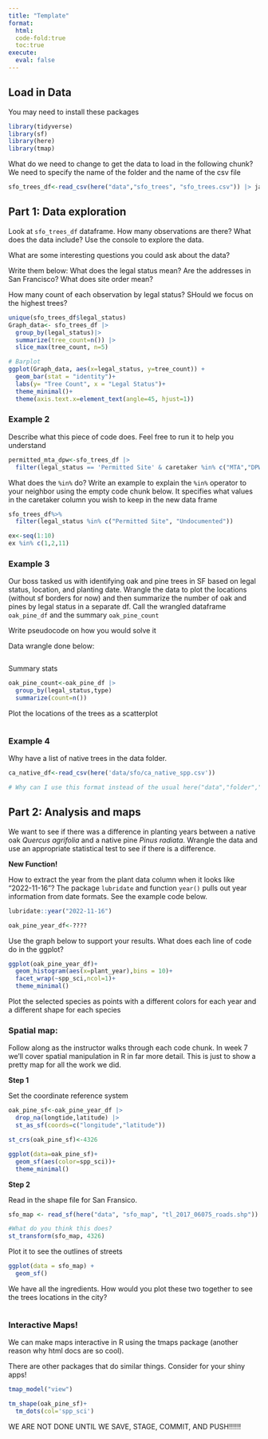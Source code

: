 ```yaml
---
title: "Template"
format: 
  html:
  code-fold:true
  toc:true
execute:
  eval: false
---
```


## Load in Data

You may need to install these packages

```r
library(tidyverse)
library(sf)
library(here)
library(tmap)
```


What do we need to change to get the data to load in the following chunk?
We need to specify the name of the folder and the name of the csv file


```r
sfo_trees_df<-read_csv(here("data","sfo_trees", "sfo_trees.csv")) |> janitor::clean_names()
```

## Part 1: Data exploration

Look at `sfo_trees_df` dataframe. How many observations are there? What does the data include? Use the console to explore the data.

What are some interesting questions you could ask about the data?

Write them below:
What does the legal status mean? 
Are the addresses in San Francisco? 
What does site order mean? 

How many count of each observation by legal status? SHould we focus on the highest trees? 
```r
unique(sfo_trees_df$legal_status)
Graph_data<- sfo_trees_df |>
  group_by(legal_status)|>
  summarize(tree_count=n()) |>
  slice_max(tree_count, n=5)
```
```r
# Barplot
ggplot(Graph_data, aes(x=legal_status, y=tree_count)) +
  geom_bar(stat = "identity")+
  labs(y= "Tree Count", x = "Legal Status")+
  theme_minimal()+
  theme(axis.text.x=element_text(angle=45, hjust=1))
```


### Example 2

Describe what this piece of code does. Feel free to run it to help you understand

```r
permitted_mta_dpw<-sfo_trees_df |> 
  filter(legal_status == 'Permitted Site' & caretaker %in% c("MTA","DPW"))
```


What does the `%in%` do? Write an example to explain the `%in%` operator to your neighbor using the empty code chunk below. It specifies what values in the caretaker column you wish to keep in the new data frame

```r
sfo_trees_df%>%
  filter(legal_status %in% c("Permitted Site", "Undocumented"))

ex<-seq(1:10)
ex %in% c(1,2,11)
```


### Example 3

Our boss tasked us with identifying oak and pine trees in SF based on legal status, location, and planting date. Wrangle the data to plot the locations (without sf borders for now) and then summarize the number of oak and pines by legal status in a separate df. Call the wrangled dataframe `oak_pine_df` and the summary `oak_pine_count`

Write pseudocode on how you would solve it








Data wrangle done below:


```r

```


Summary stats

```r
oak_pine_count<-oak_pine_df |> 
  group_by(legal_status,type)
  summarize(count=n())
```



Plot the locations of the trees as a scatterplot

```r

```



### Example 4

Why have a list of native trees in the data folder.

```r
ca_native_df<-read_csv(here('data/sfo/ca_native_spp.csv'))

# Why can I use this format instead of the usual here("data","folder","file")?
```


## Part 2: Analysis and maps

We want to see if there was a difference in planting years between a native oak *Quercus agrifolia* and a native pine *Pinus radiata*. Wrangle the data and use an appropriate statistical test to see if there is a difference.



**New Function!**

How to extract the year from the plant data column when it looks like "2022-11-16"? The package `lubridate` and function `year()` pulls out year information from date formats.  See the example code below.

```r
lubridate::year("2022-11-16")
```

```r
oak_pine_year_df<-????
```


Use the graph below to support your results. What does each line of code do in the ggplot?

```r
ggplot(oak_pine_year_df)+
  geom_histogram(aes(x=plant_year),bins = 10)+
  facet_wrap(~spp_sci,ncol=1)+
  theme_minimal()
```


Plot the selected species as points with a different colors for each year and a different shape for each species

### Spatial map:

Follow along as the instructor walks through each code chunk. In week 7 we'll cover spatial manipulation in R in far more detail. This is just to show a pretty map for all the work we did.

**Step 1**

Set the coordinate reference system

```r
oak_pine_sf<-oak_pine_year_df |> 
  drop_na(longtide,latitude) |> 
  st_as_sf(coords=c("longitude","latitude"))

st_crs(oak_pine_sf)<-4326

ggplot(data=oak_pine_sf)+
  geom_sf(aes(color=spp_sci))+
  theme_minimal()
```


**Step 2**

Read in the shape file for San Fransico.

```r
sfo_map <- read_sf(here("data", "sfo_map", "tl_2017_06075_roads.shp"))

#What do you think this does?
st_transform(sfo_map, 4326)
```

Plot it to see the outlines of streets

```r
ggplot(data = sfo_map) +
  geom_sf()
```


We have all the ingredients. How would you plot these two together to see the trees locations in the city?

```r

```


### Interactive Maps!

We can make maps interactive in R using the tmaps package (another reason why html docs are so cool).

There are other packages that do similar things. Consider for your shiny apps!

```r
tmap_model("view")

tm_shape(oak_pine_sf)+
  tm_dots(col='spp_sci')
```



WE ARE NOT DONE UNTIL WE SAVE, STAGE, COMMIT, AND PUSH!!!!!!
